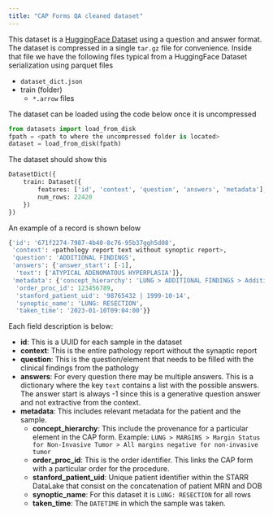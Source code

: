 ```yaml
---
title: "CAP Forms QA cleaned dataset"
---
```


This dataset is a [HuggingFace Dataset](https://huggingface.co/docs/datasets/en/index) using a question and answer format. The dataset is compressed in a single `tar.gz` file for convenience. Inside that file we have the following files typical from a HuggingFace Dataset serialization using parquet files

- `dataset_dict.json`
- train (folder)
    - `*.arrow` files

The dataset can be loaded using the code below once it is uncompressed

```python
from datasets import load_from_disk
fpath = <path to where the uncompressed folder is located>
dataset = load_from_disk(fpath)
```

The dataset should show this

```python
DatasetDict({
    train: Dataset({
        features: ['id', 'context', 'question', 'answers', 'metadata'],
        num_rows: 22420
    })
})
```
An example of a record is shown below

```python
{'id': '671f2274-7987-4b40-8c76-95b37ggh5d08',
 'context': <pathology report text without synoptic report>,
 'question': 'ADDITIONAL FINDINGS',
 'answers': {'answer_start': [-1],
  'text': ['ATYPICAL ADENOMATOUS HYPERPLASIA']},
 'metadata': {'concept_hierarchy': 'LUNG > ADDITIONAL FINDINGS > Additional Findings > Atypical adenomatous hyperplasia',
  'order_proc_id': 123456789,
  'stanford_patient_uid': '98765432 | 1999-10-14',
  'synoptic_name': 'LUNG: RESECTION',
  'taken_time': '2023-01-10T09:04:00'}}
```

Each field description is below:

- **id**: This is a UUID for each sample in the dataset
- **context**: This is the entire pathology report without the synaptic report
- **question**: This is the question/element that needs to be filled with the clinical findings from the pathology
- **answers**: For every question there may be multiple answers. This is a dictionary where the key `text` contains a list with the possible answers. The answer start is always -1 since this is a generative question answer and not extractive from the context.
- **metadata**: This includes relevant metadata for the patient and the sample. 
    - **concept_hierarchy**: This include the provenance for a particular element in the CAP form. Example: `LUNG > MARGINS > Margin Status for Non-Invasive Tumor > All margins negative for non-invasive tumor`
    - **order_proc_id**: This is the order identifier. This links the CAP form with a particular order for the procedure.
    - **stanford_patient_uid**: Unique patient identifier within the STARR DataLake that consist on the concatenation of patient MRN and DOB
    - **synoptic_name**: For this dataset it is `LUNG: RESECTION` for all rows
    - **taken_time**: The `DATETIME` in which the sample was taken. 

